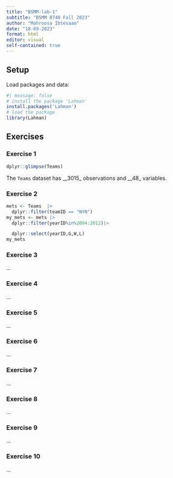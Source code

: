 ```yaml
---
title: "BSMM-lab-1"
subtitle: "BSMM 8740 Fall 2023"
author: "Mahroosa Ibtesaam"
date: "18-09-2023"
format: html
editor: visual
self-contained: true
---
```


## Setup

Load packages and data:

```r
#| message: false
# install the package 'Lahman'
install.packages('Lahman')
# load the package
library(Lahman)
```

## Exercises

### Exercise 1

```r
dplyr::glimpse(Teams)
```

The `Teams` dataset has \_\_3015\_ observations and \_\_48\_ variables.

### Exercise 2

```r

mets <- Teams  |> 
  dplyr::filter(teamID == "NYN")
my_mets <- mets |> 
  dplyr::filter(yearID%in%2004:2012)|>

  dplyr::select(yearID,G,W,L)
my_mets 
```

### Exercise 3

...

### Exercise 4

...

### Exercise 5

...

### Exercise 6

...

### Exercise 7

...

### Exercise 8

...

### Exercise 9

...

### Exercise 10

...
